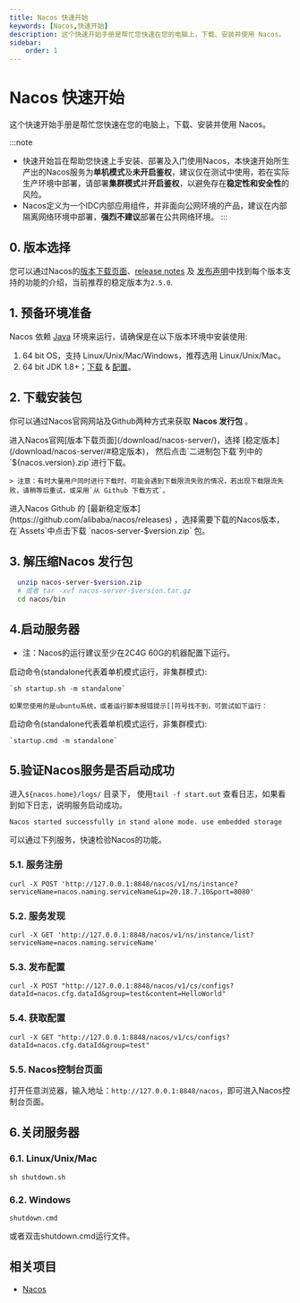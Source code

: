 ```yaml
---
title: Nacos 快速开始
keywords: [Nacos,快速开始]
description: 这个快速开始手册是帮忙您快速在您的电脑上，下载、安装并使用 Nacos。
sidebar:
    order: 1
---
```



# Nacos 快速开始

这个快速开始手册是帮忙您快速在您的电脑上，下载、安装并使用 Nacos。

:::note
- 快速开始旨在帮助您快速上手安装、部署及入门使用Nacos，本快速开始所生产出的Nacos服务为**单机模式**及**未开启鉴权**，建议仅在测试中使用，若在实际生产环境中部署，请部署**集群模式**并**开启鉴权**，以避免存在**稳定性和安全性**的风险。
- Nacos定义为一个IDC内部应用组件，并非面向公网环境的产品，建议在内部隔离网络环境中部署，**强烈不建议**部署在公共网络环境。
:::

## 0. 版本选择

您可以通过Nacos的[版本下载页面](/download/nacos-server/)、[release notes](https://github.com/alibaba/nacos/releases) 及 [发布声明](/news/release/)中找到每个版本支持的功能的介绍，当前推荐的稳定版本为`2.5.0`.

## 1. 预备环境准备

Nacos 依赖 [Java](https://docs.oracle.com/cd/E19182-01/820-7851/inst_cli_jdk_javahome_t/) 环境来运行，请确保是在以下版本环境中安装使用:

1. 64 bit OS，支持 Linux/Unix/Mac/Windows，推荐选用 Linux/Unix/Mac。
2. 64 bit JDK 1.8+；[下载](http://www.oracle.com/technetwork/java/javase/downloads/jdk8-downloads-2133151.html) & [配置](https://docs.oracle.com/cd/E19182-01/820-7851/inst_cli_jdk_javahome_t/)。

## 2. 下载安装包

你可以通过Nacos官网网站及Github两种方式来获取 **Nacos 发行包** 。

<Tabs>
  <TabItem label="官网">
    进入Nacos官网[版本下载页面](/download/nacos-server/)，选择 [稳定版本](/download/nacos-server/#稳定版本)， 然后点击`二进制包下载`列中的`${nacos.version}.zip`进行下载。

    > 注意：有时大量用户同时进行下载时，可能会遇到下载限流失败的情况，若出现下载限流失败，请稍等后重试，或采用`从 Github 下载方式`。
  </TabItem>
  <TabItem label="Github">
    进入Nacos Github 的 [最新稳定版本](https://github.com/alibaba/nacos/releases) ，选择需要下载的Nacos版本，在`Assets`中点击下载 `nacos-server-$version.zip` 包。
  </TabItem>
</Tabs>

## 3. 解压缩Nacos 发行包

```bash
  unzip nacos-server-$version.zip 
  # 或者 tar -xvf nacos-server-$version.tar.gz
  cd nacos/bin
```

## 4.启动服务器

* 注：Nacos的运行建议至少在2C4G 60G的机器配置下运行。

<Tabs>
  <TabItem label="Linux/Unix/Mac">
    启动命令(standalone代表着单机模式运行，非集群模式):

    `sh startup.sh -m standalone`

    如果您使用的是ubuntu系统，或者运行脚本报错提示[[符号找不到，可尝试如下运行：
  </TabItem>
  <TabItem label="Windows">
    启动命令(standalone代表着单机模式运行，非集群模式):

    `startup.cmd -m standalone`
  </TabItem>
</Tabs>

## 5.验证Nacos服务是否启动成功

进入`${nacos.home}/logs/` 目录下， 使用`tail -f start.out` 查看日志，如果看到如下日志，说明服务启动成功。

```
Nacos started successfully in stand alone mode. use embedded storage
```

可以通过下列服务，快速检验Nacos的功能。

### 5.1. 服务注册

`curl -X POST 'http://127.0.0.1:8848/nacos/v1/ns/instance?serviceName=nacos.naming.serviceName&ip=20.18.7.10&port=8080'`

### 5.2. 服务发现

`curl -X GET 'http://127.0.0.1:8848/nacos/v1/ns/instance/list?serviceName=nacos.naming.serviceName'`

### 5.3. 发布配置

`curl -X POST "http://127.0.0.1:8848/nacos/v1/cs/configs?dataId=nacos.cfg.dataId&group=test&content=HelloWorld"`

### 5.4. 获取配置

`curl -X GET "http://127.0.0.1:8848/nacos/v1/cs/configs?dataId=nacos.cfg.dataId&group=test"`

### 5.5. Nacos控制台页面

打开任意浏览器，输入地址：`http://127.0.0.1:8848/nacos`，即可进入Nacos控制台页面。

## 6.关闭服务器

### 6.1. Linux/Unix/Mac 

`sh shutdown.sh`

### 6.2. Windows

`shutdown.cmd`

或者双击shutdown.cmd运行文件。

## 相关项目

* [Nacos](https://github.com/alibaba/nacos)
